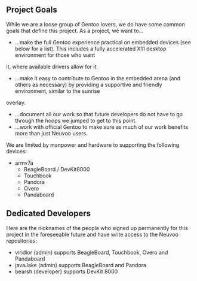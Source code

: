 == Project Goals ==
While we are a loose group of Gentoo lovers, we do have some common goals that define this project. As a project, we want to...

* ...make the full Gentoo experience practical on embedded devices (see below for a list). This includes a fully accelerated X11 desktop environment for those who want 
it, where available drivers allow for it.
* ...make it easy to contribute to Gentoo in the embedded arena (and others as necessary) by providing a supportive and friendly environment, similar to the sunrise 
overlay.
* ...document all our work so that future developers do not have to go through the hoops we jumped to get to this point.
* ...work with official Gentoo to make sure as much of our work benefits more than just Neuvoo users.

We are limited by manpower and hardware to supporting the following devices:

* armv7a
** BeagleBoard / DevKit8000
** Touchbook
** Pandora
** Overo
** Pandaboard

== Dedicated Developers ==
Here are the nicknames of the people who signed up permanently for this project in the foreseeable future and have write access to the Neuvoo repositories:

* viridior (admin) supports BeagleBoard, Touchbook, Overo and Pandaboard
* javaJake (admin) supports BeagleBoard and Pandora
* bearsh (developer) supports DevKit 8000
